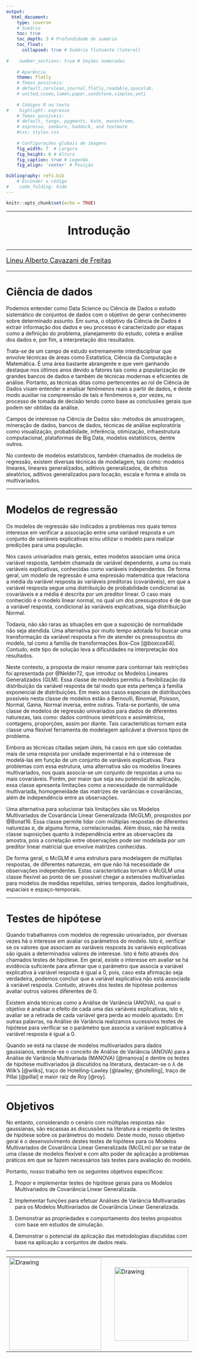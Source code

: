 ```yaml
---
output:
  html_document: 
    type: inverse
    # Sumário
    toc: true 
    toc_depth: 3 # Profundidade do sumário                   
    toc_float:                      
      collapsed: true # Sumário flutuante (lateral)
    
#    number_sections: true # Seções numeradas
    
    # Aparência
    theme: flatly
    # Temas possíveis:
    # default,cerulean,journal,flatly,readable,spacelab,
    # united,cosmo,lumen,paper,sandstone,simplex,yeti
    
    # Códigos R no texto
#    highlight: espresso
    # Temas possíveis:
    # default, tango, pygments, kate, monochrome, 
    # espresso, zenburn, haddock, and textmate
    #css: styles.css                
    
    # Configurações globais de imagens
    fig_width: 7  # Largura                  
    fig_height: 6 # Altura                  
    fig_caption: true # Legenda              
    fig_align: 'center' # Posição

bibliography: refs.bib
    # Esconder o código
#    code_folding: hide 
---
```


```r
knitr::opts_chunk$set(echo = TRUE)
```

---

<center>
<font size="6"> 
<p align=”center”> <b> Introdução </b> </center>
</font>
</center>

---

<font size="4"> 
<p align=”center”> [Lineu Alberto Cavazani de Freitas](https://lineu96.github.io/st/) </center>
</font> 

---

# Ciência de dados

Podemos entender como Data Science ou Ciência de Dados o estudo sistemático de conjuntos de dados com o objetivo de gerar conhecimento sobre determinado assunto. Em suma, o objetivo da Ciência de Dados é extrair informação dos dados e seu processo é caracterizado por etapas como a definição do problema, planejamento do estudo, coleta e análise dos dados e, por fim, a interpretação dos resultados. 

Trata-se de um campo de estudo extremamente interdisciplinar que envolve técnicas de áreas como Estatística, Ciência da Computação e Matemática. É uma área bastante abrangente e que vem ganhando destaque nos últimos anos devido a fatores tais como a popularização de grandes bancos de dados e também de técnicas modernas e eficientes de análise. Portanto, as técnicas ditas como pertencentes ao rol de Ciência de Dados visam entender e analisar fenômenos reais a partir de dados, e deste modo auxiliar na compreensão de tais e fenômenos e, por vezes, no processo de tomada de decisão tendo como base as conclusões gerais que podem ser obtidas da análise.

Campos de interesse na Ciência de Dados são: métodos de amostragem, mineração de dados, bancos de dados, técnicas de análise exploratória como visualização, probabilidade, inferência, otimização, infraestrutura computacional, plataformas de Big Data, modelos estatísticos, dentre outros. 

No contexto de modelos estatísticos, também chamados de modelos de regressão, existem diversas técnicas de modelagem, tais como: modelos lineares, lineares generalizados, aditivos generalizados, de efeitos aleatórios, aditivos generalizados para locação, escala e forma e ainda os multivariados.

---

# Modelos de regressão

Os modelos de regressão são indicados a problemas nos quais temos interesse em verificar a associação entre uma variável resposta e um conjunto de variáveis explicativas e/ou utilizar o modelo para realizar predições para uma população.

Nos casos univariados mais gerais, estes modelos associam uma única variável resposta, também chamada de variável dependente, a uma ou mais variáveis explicativas, conhecidas como variáveis independentes. De forma geral, um modelo de regressão é uma expressão matemática que relaciona a média da variável resposta às variáveis preditoras (covariáveis), em que a variável resposta segue uma distribuição de probabilidade condicional às covariáveis e a média é descrita por um preditor linear. O caso mais conhecido é o modelo linear normal, no qual um dos pressupostos é de que a variável resposta, condicional às variáveis explicativas, siga distribuição Normal.

Todavia, não são raras as situações em que a suposição de normalidade não seja atendida. Uma alternativa por muito tempo adotada foi buscar uma transformação da variável resposta a fim de atender os pressupostos do modelo, tal como a família de transformações Box-Cox [@boxcox64]. Contudo, este tipo de solução leva a dificuldades na interpretação dos resultados.

Neste contexto, a proposta de maior renome para contornar tais restrições foi apresentada por @Nelder72, que introduz os Modelos Lineares Generalizados (GLM). Essa classe de modelos permitiu a flexibilização da distribuição da variável resposta de tal modo que esta pertença à família exponencial de distribuições. Em meio aos casos especiais de distribuições possíveis nesta classe de modelos estão a Bernoulli, Binomial, Poisson, Normal, Gama, Normal inversa, entre outras. Trata-se portanto, de uma classe de modelos de regressão univariados para dados de diferentes naturezas, tais como: dados contínuos simétricos e assimétricos, contagens, proporções, assim por diante. Tais características tornam esta classe uma flexível ferramenta de modelagem aplicável a diversos tipos de problema.

Embora as técnicas citadas sejam úteis, há casos em que são coletadas mais de uma resposta por unidade experimental e há o interesse de modelá-las em função de um conjunto de variáveis explicativas. Para problemas com essa estrutura, uma alternativa são os modelos lineares multivariados, nos quais associa-se um conjunto de respostas a uma ou mais covariáveis. Porém, por maior que seja seu potencial de aplicação, essa classe apresenta limitações como a necessidade de normalidade multivariada, homogeneidade das matrizes de variâncias e covariâncias, além de independência entre as observações.

Uma alternativa para solucionar tais limitações são os Modelos Multivariados de Covariância Linear Generalizada (McGLM), prospostos por @Bonat16. Essa classe permite lidar com múltiplas respostas de diferentes naturezas e, de alguma forma, correlacionadas. Além disso, não há nesta classe suposições quanto à independência entre as observações da amostra, pois a correlação entre observações pode ser modelada por um preditor linear matricial que envolve matrizes conhecidas. 

De forma geral, o McGLM é uma estrutura para modelagem de múltiplas respostas, de diferentes naturezas, em que não há necessidade de observações independentes. Estas características tornam o McGLM uma classe flexível ao ponto de ser possível chegar a extensões multivariadas para modelos de medidas repetidas, séries temporais, dados longitudinais, espaciais e espaço-temporais.

---

# Testes de hipótese

Quando trabalhamos com modelos de regressão univariados, por diversas vezes há o interesse em avaliar os parâmetros do modelo. Isto é, verificar se os valores que associam as variáveis resposta às variáveis explicativas são iguais a determinados valores de interesse. Isto é feito através dos chamados testes de hipótese. Em geral, existe o interesse em avaliar se há evidência suficiente para afirmar que o parâmetro que associa a variável explicativa à variável resposta é igual a 0, pois, caso esta afirmação seja verdadeira, podemos concluir que a variável explicativa não está associada à variável resposta. Contudo, através dos testes de hipótese podemos avaliar outros valores diferentes de 0.

Existem ainda técnicas como a Análise de Variância (ANOVA), na qual o objetivo é analisar o efeito de cada uma das variáveis explicativas, isto é, avaliar se a retirada de cada variável gera perda ao modelo ajustado. Em outras palavras, na Análise de Variância realizamos sucessivos testes de hipótese para verificar se o parâmetro que associa a variável explicativa à variável resposta é igual a 0.

Quando se está na classe de modelos multivariados para dados gaussianos, extende-se o conceito de Análise de Variância (ANOVA) para a Análise de Variância  Multivariada (MANOVA) [@manova] e dentre os testes de hipótese multivariados já discutidos na literatura, destacam-se o $\lambda$ de Wilk's [@wilks], traço de Hotelling-Lawley [@lawley; @hotelling], traço de Pillai [@pillai] e maior raiz de Roy [@roy].

---

# Objetivos

No entanto, considerando o cenário com múltiplas respostas não gaussianas, são escassas as discussões na literatura a respeito de testes de hipótese sobre os parâmetros do modelo. Deste modo, nosso objetivo geral é o desenvolvimento destes testes de hipótese para os Modelos Multivariados de Covariância Linear Generalizada (McGLm) por se tratar de uma classe de modelos flexível e com alto poder de aplicação a problemas práticos em que se fazem necessários tais testes para avaliação do modelo.

Portanto, nosso trabalho tem os seguintes objetivos específicos:

 1. Propor e implementar testes de hipótese gerais para os Modelos Multivariados de Covariância Linear Generalizada. 

 2. Implementar funções para efetuar Análises de Variância Multivariadas para os Modelos Multivariados de Covariância Linear Generalizada.

 3. Demonstrar as propriedades e comportamento dos testes propostos com base em estudos de simulação.

 4. Demonstrar o potencial de aplicação das metodologias discutidas com base na aplicação a conjuntos de dados reais.

---

<center>
<table><tr>
<td> <img src="img/dsbd.png" alt="Drawing" style="width: 250px;"/> </td>
<td> &nbsp; &nbsp; &nbsp; &nbsp; &nbsp; &nbsp; </td>
<td> <img src="img/ufpr.jpg" alt="Drawing" style="width: 200px;"/> </td>
<td> &nbsp; &nbsp; &nbsp; &nbsp; &nbsp; &nbsp; </td>
</center>


<div class="tocify-extend-page" data-unique="tocify-extend-page" style="height: 0;"></div>

